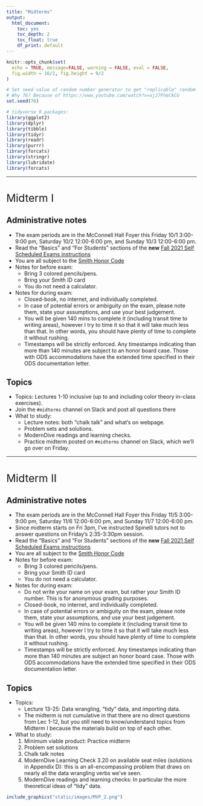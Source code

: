 ```yaml
---
title: "Midterms"
output:
  html_document:
    toc: yes
    toc_depth: 2
    toc_float: true
    df_print: default
---
```


```r
knitr::opts_chunk$set(
  echo = TRUE, message=FALSE, warning = FALSE, eval = FALSE, 
  fig.width = 16/2, fig.height = 9/2
)

# Set seed value of random number generator to get "replicable" random numbers.
# Why 76? Because of https://www.youtube.com/watch?v=xjJ7FheCkCU
set.seed(76)

# tidyverse R packages:
library(ggplot2)
library(dplyr)
library(tibble)
library(tidyr)
library(readr)
library(purrr)
library(forcats)
library(stringr)
library(lubridate)
library(forcats)
```

<!--
{target="_blank"}
-->

<style>
h1{font-weight: 400;}
</style>



***



# Midterm I {#midtermI}

## Administrative notes

* The exam periods are in the McConnell Hall Foyer this Friday 10/1 3:00-9:00 pm, Saturday 10/2 12:00-6:00 pm, and Sunday 10/3 12:00-6:00 pm.
* Read the "Basics" and "For Students" sections of the **new** [Fall 2021 Self Scheduled Exams instructions](https://www.science.smith.edu/self-scheduled-exam-printing/){target="_blank"}
* You are all subject to the [Smith Honor Code](https://www.smith.edu/about-smith/offices/student-affairs/student-handbook/academic-honor-code-0#:~:text=Honor%20Code%20Statement&text=Smith%20College%20expects%20all%20students,of%20course%20work%20and%20examinations.){target="_blank"}
* Notes for before exam:
    + Bring 3 colored pencils/pens.
    + Bring your Smith ID card
    + You do not need a calculator.
* Notes for during exam:
<!--    + Do not write your name on your exam, but rather your Smith ID number. This is for anonymous grading purposes. -->
    + Closed-book, no internet, and individually completed.
    + In case of potential errors or ambiguity on the exam, please note them, state your assumptions, and use your best judgement.
    + You will be given 140 mins to complete it (including transit time to writing areas), however I try to time it so that it will take much less than that. In other words, you should have plenty of time to complete it without rushing.
    + Timestamps will be strictly enforced. Any timestamps indicating than more than 140 minutes are subject to an honor board case. Those with ODS accommodations have the extended time specified in their ODS documentation letter. 



## Topics
    
* Topics: Lectures 1-10 inclusive (up to and including color theory in-class exercises).
* Join the `#midterms` channel on Slack and post all questions there
* What to study:
    + Lecture notes: both "chalk talk" and what's on webpage. 
    + Problem sets and solutions.
    + ModernDive readings and learning checks.
    + Practice midterm posted on `#midterms` channel on Slack, which we'll go over on Friday.
    


***



# Midterm II {#midtermII}

## Administrative notes

* The exam periods are in the McConnell Hall Foyer this Friday 11/5 3:00-9:00 pm, Saturday 11/6 12:00-6:00 pm, and Sunday 11/7 12:00-6:00 pm.
* Since midterm starts on Fri 3pm, I've instructed Spinelli tutors not to answer questions on Friday's 2:35-3:30pm session.
* Read the "Basics" and "For Students" sections of the **new** [Fall 2021 Self Scheduled Exams instructions](https://www.science.smith.edu/self-scheduled-exam-printing/){target="_blank"}
* You are all subject to the [Smith Honor Code](https://www.smith.edu/about-smith/offices/student-affairs/student-handbook/academic-honor-code-0#:~:text=Honor%20Code%20Statement&text=Smith%20College%20expects%20all%20students,of%20course%20work%20and%20examinations.){target="_blank"}
* Notes for before exam:
    + Bring 3 colored pencils/pens.
    + Bring your Smith ID card
    + You do not need a calculator.
* Notes for during exam:
    + Do not write your name on your exam, but rather your Smith ID number. This is for anonymous grading purposes.
    + Closed-book, no internet, and individually completed.
    + In case of potential errors or ambiguity on the exam, please note them, state your assumptions, and use your best judgement.
    + You will be given 140 mins to complete it (including transit time to writing areas), however I try to time it so that it will take much less than that. In other words, you should have plenty of time to complete it without rushing.
    + Timestamps will be strictly enforced. Any timestamps indicating than more than 140 minutes are subject an honor board case. Those with ODS accommodations have the extended time specified in their ODS documentation letter. 




## Topics
    
* Topics: 
    + Lecture 13-25: Data wrangling, "tidy" data, and importing data.
    + The midterm is not cumulative in that there are no direct questions from Lec 1-12, but you still need to know/understand topics from Midterm I because the materials build on top of each other. 
* What to study:
    1. Minimum viable product: Practice midterm
    1. Problem set solutions
    1. Chalk talk notes
    1. ModernDive Learning Check 3.20 on available seat miles (solutions in Appendix D): this is an all-encompassing problem that draws on nearly all the data wrangling verbs we've seen.
    1. ModernDive readings and learning checks: In particular the more theoretical ideas of "tidy" data.


```r
include_graphics("static/images/MVP_2.png")
```    
